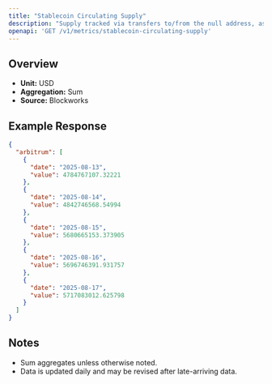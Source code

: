 ```yaml
---
title: "Stablecoin Circulating Supply"
description: "Supply tracked via transfers to/from the null address, as well as distinct issuance and redemption events for supported stablecoins. Circulating supply remove supply held in bridges, token treasuries, and known mint/burn addresses."
openapi: 'GET /v1/metrics/stablecoin-circulating-supply'
---
```


## Overview

- **Unit:** USD
- **Aggregation:** Sum
- **Source:** Blockworks

## Example Response

```json
{
  "arbitrum": [
    {
      "date": "2025-08-13",
      "value": 4784767107.32221
    },
    {
      "date": "2025-08-14",
      "value": 4842746568.54994
    },
    {
      "date": "2025-08-15",
      "value": 5680665153.373905
    },
    {
      "date": "2025-08-16",
      "value": 5696746391.931757
    },
    {
      "date": "2025-08-17",
      "value": 5717083012.625798
    }
  ]
}
```

## Notes
- Sum aggregates unless otherwise noted.
- Data is updated daily and may be revised after late-arriving data.
